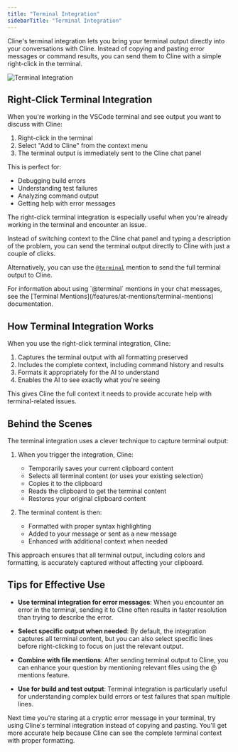 ```yaml
---
title: "Terminal Integration"
sidebarTitle: "Terminal Integration"
---
```


Cline's terminal integration lets you bring your terminal output directly into your conversations with Cline. Instead of copying and pasting error messages or command results, you can send them to Cline with a simple right-click in the terminal.

<Frame>
	<img
		src="https://storage.googleapis.com/cline_public_images/docs/assets/terminal-integration.png"
		alt="Terminal Integration"
	/>
</Frame>

## Right-Click Terminal Integration

When you're working in the VSCode terminal and see output you want to discuss with Cline:

1. Right-click in the terminal
2. Select "Add to Cline" from the context menu
3. The terminal output is immediately sent to the Cline chat panel

This is perfect for:

-   Debugging build errors
-   Understanding test failures
-   Analyzing command output
-   Getting help with error messages

The right-click terminal integration is especially useful when you're already working in the terminal and encounter an issue.

Instead of switching context to the Cline chat panel and typing a description of the problem, you can send the terminal output directly to Cline with just a couple of clicks.

Alternatively, you can use the [`@terminal`](/features/at-mentions/terminal-mentions) mention to send the full terminal output to Cline.

<Tip>
	For information about using `@terminal` mentions in your chat messages, see the [Terminal
	Mentions](/features/at-mentions/terminal-mentions) documentation.
</Tip>

## How Terminal Integration Works

When you use the right-click terminal integration, Cline:

1. Captures the terminal output with all formatting preserved
2. Includes the complete context, including command history and results
3. Formats it appropriately for the AI to understand
4. Enables the AI to see exactly what you're seeing

This gives Cline the full context it needs to provide accurate help with terminal-related issues.

## Behind the Scenes

The terminal integration uses a clever technique to capture terminal output:

1. When you trigger the integration, Cline:

    - Temporarily saves your current clipboard content
    - Selects all terminal content (or uses your existing selection)
    - Copies it to the clipboard
    - Reads the clipboard to get the terminal content
    - Restores your original clipboard content

2. The terminal content is then:
    - Formatted with proper syntax highlighting
    - Added to your message or sent as a new message
    - Enhanced with additional context when needed

This approach ensures that all terminal output, including colors and formatting, is accurately captured without affecting your clipboard.

## Tips for Effective Use

-   **Use terminal integration for error messages**: When you encounter an error in the terminal, sending it to Cline often results in faster resolution than trying to describe the error.

-   **Select specific output when needed**: By default, the integration captures all terminal content, but you can also select specific lines before right-clicking to focus on just the relevant output.

-   **Combine with file mentions**: After sending terminal output to Cline, you can enhance your question by mentioning relevant files using the @ mentions feature.

-   **Use for build and test output**: Terminal integration is particularly useful for understanding complex build errors or test failures that span multiple lines.

Next time you're staring at a cryptic error message in your terminal, try using Cline's terminal integration instead of copying and pasting. You'll get more accurate help because Cline can see the complete terminal context with proper formatting.
